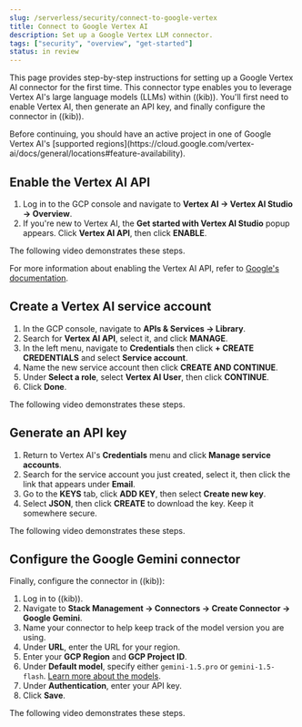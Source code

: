 ```yaml
---
slug: /serverless/security/connect-to-google-vertex
title: Connect to Google Vertex AI
description: Set up a Google Vertex LLM connector.
tags: ["security", "overview", "get-started"]
status: in review
---
```


This page provides step-by-step instructions for setting up a Google Vertex AI connector for the first time. This connector type enables you to leverage Vertex AI's large language models (LLMs) within ((kib)). You'll first need to enable Vertex AI, then generate an API key, and finally configure the connector in ((kib)).

<DocCallOut title="Important"> 
Before continuing, you should have an active project in one of Google Vertex AI's [supported regions](https://cloud.google.com/vertex-ai/docs/general/locations#feature-availability). 
</DocCallOut>

## Enable the Vertex AI API

1. Log in to the GCP console and navigate to **Vertex AI → Vertex AI Studio → Overview**. 
2. If you're new to Vertex AI, the **Get started with Vertex AI Studio** popup appears. Click **Vertex AI API**, then click **ENABLE**.

The following video demonstrates these steps.

<DocVideo source="vidyard" id="vFhtbiCZiKhvdZGy2FjyeT"/>

For more information about enabling the Vertex AI API, refer to [Google's documentation](https://cloud.google.com/vertex-ai/docs/start/cloud-environment).


## Create a Vertex AI service account

1. In the GCP console, navigate to **APIs & Services → Library**.
2. Search for **Vertex AI API**, select it, and click **MANAGE**.
3. In the left menu, navigate to **Credentials** then click **+ CREATE CREDENTIALS** and select **Service account**.
4. Name the new service account then click **CREATE AND CONTINUE**. 
5. Under **Select a role**, select **Vertex AI User**, then click **CONTINUE**.
6. Click **Done**.

The following video demonstrates these steps.

<DocVideo source="vidyard" id="tmresYYiags2w2nTv3Gac8"/>

## Generate an API key

1. Return to Vertex AI's **Credentials** menu and click **Manage service accounts**.
2. Search for the service account you just created, select it, then click the link that appears under **Email**.
3. Go to the **KEYS** tab, click **ADD KEY**, then select **Create new key**.
4. Select **JSON**, then click **CREATE** to download the key. Keep it somewhere secure.

The following video demonstrates these steps.

<DocVideo source="vidyard" id="hrcy3F9AodwhJcV1i2yqbG"/>

## Configure the Google Gemini connector

Finally, configure the connector in ((kib)):

1. Log in to ((kib)).
2. Navigate to **Stack Management → Connectors → Create Connector → Google Gemini**.
3. Name your connector to help keep track of the model version you are using.
4. Under **URL**, enter the URL for your region.
5. Enter your **GCP Region** and **GCP Project ID**.
6. Under **Default model**, specify either `gemini-1.5.pro` or `gemini-1.5-flash`. [Learn more about the models](https://cloud.google.com/vertex-ai/generative-ai/docs/learn/models).
7. Under **Authentication**, enter your API key.
8. Click **Save**.

The following video demonstrates these steps.

<DocVideo source="vidyard" id="8L2WPm2HKN1cH872Gs5uvL"/>